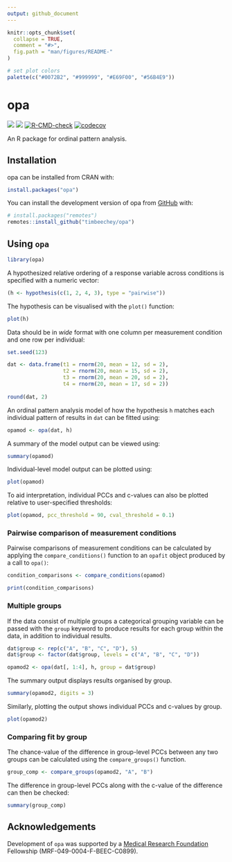 ```yaml
---
output: github_document
---
```


<!-- README.md is generated from README.Rmd. Please edit that file -->

```r
knitr::opts_chunk$set(
  collapse = TRUE,
  comment = "#>",
  fig.path = "man/figures/README-"
)

# set plot colors
palette(c("#0072B2", "#999999", "#E69F00", "#56B4E9"))
```

# opa <a href="https://timbeechey.github.io/opa/"></a>

<!-- badges: start -->
![](https://www.r-pkg.org/badges/version-ago/opa?color=orange)
![](https://cranlogs.r-pkg.org/badges/grand-total/opa) 
[![R-CMD-check](https://github.com/timbeechey/opa/actions/workflows/R-CMD-check.yaml/badge.svg)](https://github.com/timbeechey/opa/actions/workflows/R-CMD-check.yaml)
[![codecov](https://codecov.io/gh/timbeechey/opa/graph/badge.svg?token=Q3ZI7BBMIK)](https://codecov.io/gh/timbeechey/opa)
<!-- badges: end -->

An R package for ordinal pattern analysis.

## Installation

opa can be installed from CRAN with:

```r
install.packages("opa")
```

You can install the development version of opa from [GitHub](https://github.com/) with:

```r
# install.packages("remotes")
remotes::install_github("timbeechey/opa")
```

## Using `opa`

```r
library(opa)
```

A hypothesized relative ordering of a response variable across conditions is specified with a numeric vector:

```r
(h <- hypothesis(c(1, 2, 4, 3), type = "pairwise"))
```

The hypothesis can be visualised with the `plot()` function:

```r
plot(h)
```

Data should be in _wide_ format with one column per measurement condition and one row per individual:

```r
set.seed(123)

dat <- data.frame(t1 = rnorm(20, mean = 12, sd = 2),
                  t2 = rnorm(20, mean = 15, sd = 2),
                  t3 = rnorm(20, mean = 20, sd = 2),
                  t4 = rnorm(20, mean = 17, sd = 2))
                  
round(dat, 2)
```

An ordinal pattern analysis model of how the hypothesis `h` matches each individual pattern of results in `dat` can be fitted using:

```r
opamod <- opa(dat, h)
```

A summary of the model output can be viewed using:

```r
summary(opamod)
```

Individual-level model output can be plotted using:

```r
plot(opamod)
```

To aid interpretation, individual PCCs and c-values can also be plotted relative to user-specified thresholds:

```r
plot(opamod, pcc_threshold = 90, cval_threshold = 0.1)
```

### Pairwise comparison of measurement conditions

Pairwise comparisons of measurement conditions can be calculated by applying the `compare_conditions()` function to an `opafit` object produced by a call to `opa()`:

```r
condition_comparisons <- compare_conditions(opamod)

print(condition_comparisons)
```

### Multiple groups 

If the data consist of multiple groups a categorical grouping variable can be passed with the `group` keyword to produce results for each group within the data, in addition to individual results.

```r
dat$group <- rep(c("A", "B", "C", "D"), 5)
dat$group <- factor(dat$group, levels = c("A", "B", "C", "D"))

opamod2 <- opa(dat[, 1:4], h, group = dat$group)
```

The summary output displays results organised by group.

```r
summary(opamod2, digits = 3)
```

Similarly, plotting the output shows individual PCCs and c-values by group.

```r
plot(opamod2)
```

### Comparing fit by group

The chance-value of the difference in group-level PCCs between any two groups can be calculated using the `compare_groups()` function.

```r
group_comp <- compare_groups(opamod2, "A", "B")
```

The difference in group-level PCCs along with the c-value of the difference can then be checked:

```r
summary(group_comp)
```

## Acknowledgements

Development of `opa` was supported by a [Medical Research Foundation](https://www.medicalresearchfoundation.org.uk/) Fellowship (MRF-049-0004-F-BEEC-C0899).
